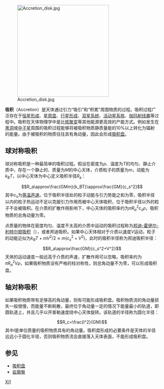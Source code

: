 {{unreferenced|time=2019-12-22T04:32:00+00:00}}
{{noteTA
|G1=Astronomy
|G2=Physics
}}
[[File:Accretion_disk.jpg|300px]]

'''吸积'''（Accretion）是天体通过引力“吸引”和“积累”周围物质的过程。吸积过程广泛存在于[[恒星形成|恒星形成]]、[[星周盘|星周盘]]、[[行星形成|行星形成]]、[[双星系统|双星系统]]、[[活动星系核|活动星系核]]、[[伽玛射线暴|伽玛射线暴]]等过程中。吸积在天体物理学中是比[[核聚变|核聚变]]等其他能源更高效的产能方式。例如发生在[[黑洞|黑洞]]或[[中子星|中子星]]周围的吸积过程能够将被吸积物质静质量能的10%以上转化为辐射的能量。由于被吸积的物质往往具有角动量，因此会形成[[吸积盘|吸积盘]]。

==球对称吸积==
球对称吸积是一种最简单的吸积过程。假设在密度为''ρ''、温度为''T''的均匀、静止介质中，存在一个静止的、质量为''M''的中心天体，介质粒子的质量为''m''，动能为''k''<sub>B</sub>''T''，以中心天体为中心定义吸积半径''R''<sub>a</sub>：
:<math>R_a\approx\frac{GMm}{k_BT}\approx\frac{GM}{c_s^2}</math>
其中''c''<sub>s</sub>为[[等温声速|等温声速]]。位于吸积半径处的粒子动能与引力势能之和为零，吸积半径以内的粒子热运动不足以克服引力作用而被中心天体吸积，位于吸积半径以外的粒子不会被吸积。在介质的扩散作用影响下，中心天体的吸积率约为<math>\pi R_a^2c_s\rho</math>，吸积物质的总角动量为零。

点质量的物体在密度均匀、温度不太高的介质中运动的吸积过程称为[[邦迪-霍伊尔-利特尔顿吸积|邦迪-霍伊尔-利特尔顿吸积]]（{{lang|en|Bondi-Hoyle-Lyttleton Accretion}}），或者邦迪吸积。如果中心天体相对于介质以速度''V''运动，粒子的动能近似为<math>k_BT+mV^2/2\approx m(c_s^2+V^2)</math>，此时的吸积半径称为邦迪吸积半径：
:<math>R_a\approx\frac{GM}{c_s^2+V^2}</math>
天体的运动速度一般远高于介质的声速，扩散作用可以忽略，吸积率约为<math>\pi R_a^2V\rho</math>，如果吸积物质没有严格的柱对称性，则总角动量不为零，可以形成吸积盘。

==轴对称吸积==
如果吸积物质带有足够高的角动量，则有可能形成吸积盘。吸积物质流的角动量损失一般很慢，而能量不断耗散，最终位于角动量一定的情况下能量最小的轨道，即圆轨道上，并且几乎以开普勒速度绕中心天体旋转。该轨道的半径称为圆化半径：
:<math>R_c=\frac{l^2}{GM}</math>
其中''l''是单位质量的吸积物质具有的角动量。吸积盘形成的必要条件是天体的半径远远小于圆化半径，否则吸积物质流会直接落入天体表面，不能形成吸积盘。

==参见==
*[[吸积盘|吸积盘]]
* [[岩屑盤|岩屑盤]]

[[Category:天体物理学|Xi1]]